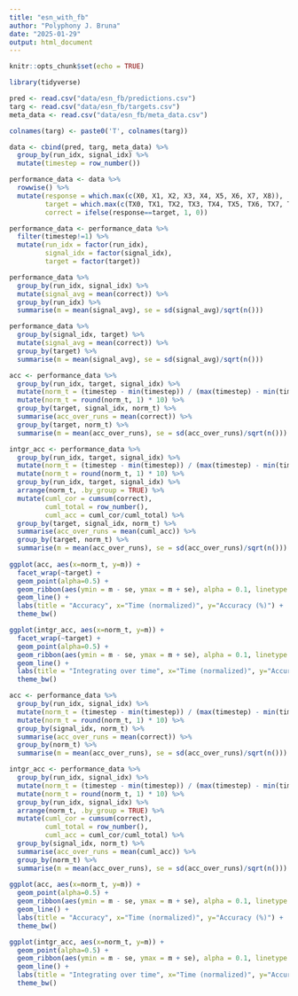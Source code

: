 ```yaml
---
title: "esn_with_fb"
author: "Polyphony J. Bruna"
date: "2025-01-29"
output: html_document
---
```


```r
knitr::opts_chunk$set(echo = TRUE)
```

```r
library(tidyverse)
```

```r
pred <- read.csv("data/esn_fb/predictions.csv")
targ <- read.csv("data/esn_fb/targets.csv")
meta_data <- read.csv("data/esn_fb/meta_data.csv")

colnames(targ) <- paste0('T', colnames(targ))
```

```r
data <- cbind(pred, targ, meta_data) %>%
  group_by(run_idx, signal_idx) %>%
  mutate(timestep = row_number())
```

```r
performance_data <- data %>%
  rowwise() %>%
  mutate(response = which.max(c(X0, X1, X2, X3, X4, X5, X6, X7, X8)),
         target = which.max(c(TX0, TX1, TX2, TX3, TX4, TX5, TX6, TX7, TX8)),
         correct = ifelse(response==target, 1, 0))
```

```r
performance_data <- performance_data %>%
  filter(timestep!=1) %>%
  mutate(run_idx = factor(run_idx),
         signal_idx = factor(signal_idx),
         target = factor(target))
```

```r
performance_data %>%
  group_by(run_idx, signal_idx) %>%
  mutate(signal_avg = mean(correct)) %>%
  group_by(run_idx) %>%
  summarise(m = mean(signal_avg), se = sd(signal_avg)/sqrt(n()))
```

```r
performance_data %>%
  group_by(signal_idx, target) %>%
  mutate(signal_avg = mean(correct)) %>%
  group_by(target) %>%
  summarise(m = mean(signal_avg), se = sd(signal_avg)/sqrt(n()))
```

```r
acc <- performance_data %>%
  group_by(run_idx, target, signal_idx) %>%
  mutate(norm_t = (timestep - min(timestep)) / (max(timestep) - min(timestep))) %>%
  mutate(norm_t = round(norm_t, 1) * 10) %>%
  group_by(target, signal_idx, norm_t) %>%
  summarise(acc_over_runs = mean(correct)) %>%
  group_by(target, norm_t) %>%
  summarise(m = mean(acc_over_runs), se = sd(acc_over_runs)/sqrt(n()))

intgr_acc <- performance_data %>%
  group_by(run_idx, target, signal_idx) %>%
  mutate(norm_t = (timestep - min(timestep)) / (max(timestep) - min(timestep))) %>%
  mutate(norm_t = round(norm_t, 1) * 10) %>%
  group_by(run_idx, target, signal_idx) %>%
  arrange(norm_t, .by_group = TRUE) %>%
  mutate(cuml_cor = cumsum(correct),
         cuml_total = row_number(),
         cuml_acc = cuml_cor/cuml_total) %>%
  group_by(target, signal_idx, norm_t) %>%
  summarise(acc_over_runs = mean(cuml_acc)) %>%
  group_by(target, norm_t) %>%
  summarise(m = mean(acc_over_runs), se = sd(acc_over_runs)/sqrt(n()))
  
ggplot(acc, aes(x=norm_t, y=m)) +
  facet_wrap(~target) +
  geom_point(alpha=0.5) +
  geom_ribbon(aes(ymin = m - se, ymax = m + se), alpha = 0.1, linetype = 0) +
  geom_line() +
  labs(title = "Accuracy", x="Time (normalized)", y="Accuracy (%)") +
  theme_bw()

ggplot(intgr_acc, aes(x=norm_t, y=m)) +
  facet_wrap(~target) +
  geom_point(alpha=0.5) +
  geom_ribbon(aes(ymin = m - se, ymax = m + se), alpha = 0.1, linetype = 0) +
  geom_line() +
  labs(title = "Integrating over time", x="Time (normalized)", y="Accuracy (%)") +
  theme_bw()
```

```r
acc <- performance_data %>%
  group_by(run_idx, signal_idx) %>%
  mutate(norm_t = (timestep - min(timestep)) / (max(timestep) - min(timestep))) %>%
  mutate(norm_t = round(norm_t, 1) * 10) %>%
  group_by(signal_idx, norm_t) %>%
  summarise(acc_over_runs = mean(correct)) %>%
  group_by(norm_t) %>%
  summarise(m = mean(acc_over_runs), se = sd(acc_over_runs)/sqrt(n()))

intgr_acc <- performance_data %>%
  group_by(run_idx, signal_idx) %>%
  mutate(norm_t = (timestep - min(timestep)) / (max(timestep) - min(timestep))) %>%
  mutate(norm_t = round(norm_t, 1) * 10) %>%
  group_by(run_idx, signal_idx) %>%
  arrange(norm_t, .by_group = TRUE) %>%
  mutate(cuml_cor = cumsum(correct),
         cuml_total = row_number(),
         cuml_acc = cuml_cor/cuml_total) %>%
  group_by(signal_idx, norm_t) %>%
  summarise(acc_over_runs = mean(cuml_acc)) %>%
  group_by(norm_t) %>%
  summarise(m = mean(acc_over_runs), se = sd(acc_over_runs)/sqrt(n()))
  
ggplot(acc, aes(x=norm_t, y=m)) +
  geom_point(alpha=0.5) +
  geom_ribbon(aes(ymin = m - se, ymax = m + se), alpha = 0.1, linetype = 0) +
  geom_line() +
  labs(title = "Accuracy", x="Time (normalized)", y="Accuracy (%)") +
  theme_bw()

ggplot(intgr_acc, aes(x=norm_t, y=m)) +
  geom_point(alpha=0.5) +
  geom_ribbon(aes(ymin = m - se, ymax = m + se), alpha = 0.1, linetype = 0) +
  geom_line() +
  labs(title = "Integrating over time", x="Time (normalized)", y="Accuracy (%)") +
  theme_bw()
```

